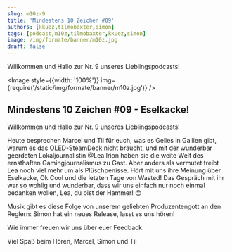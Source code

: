```yaml
---
slug: m10z-9
title: 'Mindestens 10 Zeichen #09'
authors: [kkuez,tilmobaxter,simon]
tags: [podcast,m10z,tilmobaxter,kkuez,simon]
image: /img/formate/banner/m10z.jpg
draft: false
---
```



Willkommen und Hallo zur Nr. 9 unseres Lieblingspodcasts!

<Image style={{width: '100%'}} img={require('/static/img/formate/banner/m10z.jpg')} />

<!--truncate-->

## Mindestens 10 Zeichen #09 - Eselkacke!

Willkommen und Hallo zur Nr. 9 unseres Lieblingspodcasts!

Heute besprechen Marcel und Til für euch, was es Geiles in Gallien gibt, warum es das OLED-SteamDeck nicht braucht, und mit der wunderbar geerdeten Lokaljournalistin @Lea Irion haben sie die weite Welt des ernsthaften Gamingjournalismus zu Gast.
Aber anders als vermutet treibt Lea noch viel mehr um als Plüschpenisse.
Hört mit uns ihre Meinung über Eselkacke, Ok Cool und die letzten Tage von Wasted!
Das Gespräch mit ihr war so wohlig und wunderbar, dass wir uns einfach nur noch einmal bedanken wollen, Lea, du bist der Hammer! 😊

Musik gibt es diese Folge von unserem geliebten Produzentengott an den Reglern:
Simon hat ein neues Release, lasst es uns hören!

Wie immer freuen wir uns über euer Feedback.

Viel Spaß beim Hören,
Marcel, Simon und Til


<ReactPlayer
    width="100%"
    height="50px"
    controls
    url='https://m10z.picnotes.de/M10Z/M10Z_009.mp3'
/>
